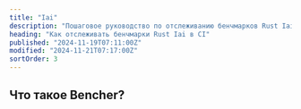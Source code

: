 ```yaml
---
title: "Iai"
description: "Пошаговое руководство по отслеживанию бенчмарков Rust Iai в CI"
heading: "Как отслеживать бенчмарки Rust Iai в CI"
published: "2024-11-19T07:11:00Z"
modified: "2024-11-21T07:17:00Z"
sortOrder: 3
---
```



<Intro
  text="как проводить бенчмаркинг Rust кода с помощью Iai"
  url="/ru/learn/benchmarking/rust/iai/"
  name="Iai"
/>

## Что такое Bencher?

<BencherIntro />

<Steps
  adapter="rust_iai"
  url="/ru/docs/explanation/adapters/#-rust-iai"
/>

<RustIai />

<CallToAction lang={Language.ru} />